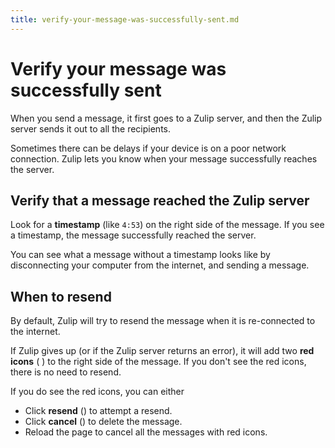 ```yaml
---
title: verify-your-message-was-successfully-sent.md
---
```


# Verify your message was successfully sent

When you send a message, it first goes to a Zulip server, and then the Zulip
server sends it out to all the recipients.

Sometimes there can be delays if your device is on a poor network
connection. Zulip lets you know when your message successfully reaches the
server.

## Verify that a message reached the Zulip server

Look for a **timestamp** (like `4:53`) on the right side of the message. If
you see a timestamp, the message successfully reached the server.

You can see what a message without a timestamp looks like by disconnecting
your computer from the internet, and sending a message.

## When to resend

By default, Zulip will try to resend the message when it is re-connected to
the internet.

If Zulip gives up (or if the Zulip server returns an error), it will
add two **red icons** (<i class="fa fa-refresh" style="color: red;"></i> <i
class="fa fa-times-circle" style="color: red;"></i>) to the right side of
the message. If you don't see the red icons, there is no need to resend.

If you do see the red icons, you can either

* Click **resend** (<i class="fa fa-refresh" style="color: red;"></i>)
  to attempt a resend.
* Click **cancel** (<i class="fa fa-times-circle" style="color: red;"></i>)
  to delete the message.
* Reload the page to cancel all the messages with red icons.


